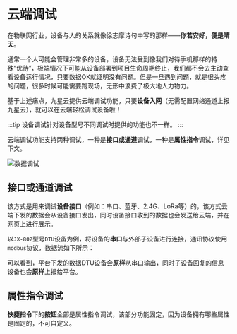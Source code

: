 # 云端调试

在物联网行业，设备与人的关系就像徐志摩诗句中写的那样——**你若安好，便是晴天**。

通常一个人可能会管理非常多的设备，设备无法受到像我们对待手机那样的特殊“优待”，极端情况下可能从设备部署到项目生命周期终止，我们都不会去主动查看设备运行情况，只要数据OK就证明没有问题。但是一旦遇到问题，就是很头疼的问题，很多时候可能需要跑现场，无形中浪费了极大地人力物力。

基于上述痛点，九星云提供云端调试功能，只要**设备入网**（无需配置网络通道上报九星云），就可以在云端轻松调试设备啦！

:::tip
设备调试针对设备型号不同调试时提供的功能也不一样。
:::

云端调试功能支持两种调试，一种是**接口或通道**调试，一种是**属性指令**调试，详见下文。

![数据调试](assets/images/数据调试.png)

## 接口或通道调试

该方式是用来调试**设备接口**（例如：串口、蓝牙、2.4G、LoRa等）的，该方式云端下发的数据会从设备接口发出，同时设备接口收到的数据也会发送给云端，并在网页上进行展示。

以`JX-802`型号`DTU`设备为例，将设备的**串口**与外部子设备进行连接，通讯协议使用`modbus`协议，数据流如下所示：


<Drawio content={dataStreamGraph} />

可以看到，平台下发的数据DTU设备会**原样**从串口输出，同时子设备回复的信息设备也会**原样**上报给平台。

## 属性指令调试

**快捷指令**下的**按钮**全部是属性指令调试，该部分功能固定，因为设备拥有哪些属性是固定的，不可自定义。

